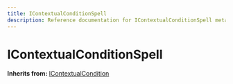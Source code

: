 ```yaml
---
title: IContextualConditionSpell
description: Reference documentation for IContextualConditionSpell meta class
---
```



# IContextualConditionSpell

**Inherits from:** [IContextualCondition](/classes/icontextualcondition)

<ClassDetails file="/db/classes/IContextualConditionSpell.69a7d5bbfa51.json" />
